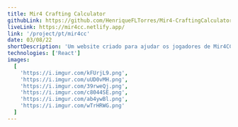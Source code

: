 ```yaml
---
title: Mir4 Crafting Calculator
githubLink: https://github.com/HenriqueFLTorres/Mir4-CraftingCalculator
liveLink: https://mir4cc.netlify.app/
link: '/project/pt/mir4cc'
date: 03/08/22
shortDescription: 'Um website criado para ajudar os jogadores de Mir4CC a calcularem os seus crafts'
technologies: ['React']
images:
  [
    'https://i.imgur.com/kFUrjL9.png',
    'https://i.imgur.com/uUD0vMH.png',
    'https://i.imgur.com/39rweQj.png',
    'https://i.imgur.com/c8044SE.png',
    'https://i.imgur.com/ab4ywBl.png',
    'https://i.imgur.com/wTrHRWG.png'
  ]
---
```



<ProjectPage
  title={attributes.title}
  images={attributes.images}
  shortDescription={attributes.shortDescription}
  technologies={attributes.technologies}
  about='Mir4CC é um website para ajudar os jogadores a calcularem a receita de items em diversas quantidades, o site disponibiliza ferramentas como inventário para ajudar a calcular receitas levando em conta os items adicionados lá.'
  buildWith='O website foi desenvolvido em React e seus hooks (useContext, useEffect), CSS puro e algumas libraries como Minify para simplificar grandes números.'
  challenges='Para possibilitar a implementação de diversas features para melhorar a experiência do usuário, foi necessário realizar o gerenciamento de estados e a comunicação de componentes para deixar o website dinâmico, embora eu não houvesse um grande conhecimento em React, a persistência e busca por conhecimento foi essencial para chegar onde estou hoje!'
  learned='O projeto foi fundamental para aprender sobre o gerenciamento de estados, diversos hooks do React e estilização usando o CSS puro'
  github={attributes.githubLink}
  liveLink={attributes.liveLink}
  link={attributes.link}
/>
